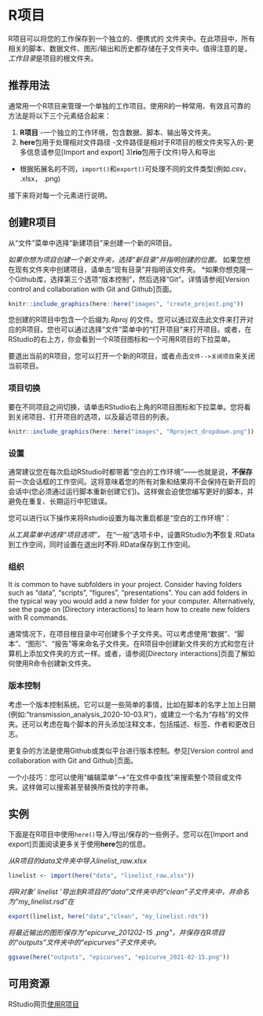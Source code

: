 
# R项目 {}  

R项目可以将您的工作保存到一个独立的、便携式的   文件夹中。在此项目中，所有相关的脚本、数据文件、图形/输出和历史都存储在子文件夹中。值得注意的是，*工作目录*是项目的根文件夹。


## 推荐用法  

通常用一个R项目来管理一个单独的工作项目。使用R的一种常用、有效且可靠的方法是将以下三个元素结合起来：

1) **R项目**
-一个独立的工作环境，包含数据、脚本、输出等文件夹。
2) **here**包用于处理相对文件路径
-文件路径是相对于R项目的根文件夹写入的-更多信息请参见[Import and export]
3)**rio**包用于(文件)导入和导出
- 根据拓展名的不同，`import()`和`export()`可处理不同的文件类型(例如.csv， .xlsx， .png)


接下来将对每一个元素进行说明。

<!-- ======================================================= -->
## 创建R项目 {}

从“文件”菜单中选择“新建项目”来创建一个新的R项目。

*如果你想为项目创建一个新文件夹，选择“新目录”并指明创建的位置。
*如果您想在现有文件夹中创建项目，请单击“现有目录”并指明该文件夹。
*如果你想克隆一个Github库，选择第三个选项“版本控制”，然后选择“Git”。详情请参阅[Version control and collaboration with Git and Github]页面。


```r
knitr::include_graphics(here::here("images", "create_project.png"))
```

您创建的R项目中包含一个后缀为*.Rproj *的文件。您可以通过双击此文件来打开对应的R项目。您也可以通过选择“文件”菜单中的“打开项目”来打开项目。或者，在RStudio的右上方，你会看到一个R项目图标和一个可用R项目的下拉菜单。

要退出当前的R项目，您可以打开一个新的R项目，或者点击`文件-->关闭项目`来关闭当前项目。

### 项目切换 {.unnumbered}


要在不同项目之间切换，请单击RStudio右上角的R项目图标和下拉菜单。您将看到关闭项目、打开项目的选项，以及最近项目的列表。


```r
knitr::include_graphics(here::here("images", "Rproject_dropdown.png"))
```


### 设置 {.unnumbered}  

通常建议您在每次启动RStudio时都带着“空白的工作环境”——也就是说，**不保存**前一次会话框的工作空间。这将意味着您的所有对象和结果将不会保持在新开启的会话中(您必须通过运行脚本重新创建它们)。这样做会迫使您编写更好的脚本，并避免在重复、长期运行中犯错误。


您可以进行以下操作来将Rstudio设置为每次重启都是“空白的工作环境”：


*从工具菜单中选择“项目选项”。
*在“一般”选项卡中，设置RStudio为**不**恢复.RData到工作空间，同时设置在退出时**不**将.RData保存到工作空间。


### 组织 {.unnumbered}  

It is common to have subfolders in your project. Consider having folders such as "data", "scripts", "figures", "presentations". You can add folders in the typical way you would add a new folder for your computer. Alternatively, see the page on [Directory interactions] to learn how to create new folders with R commands.

通常情况下，在项目根目录中可创建多个子文件夹。可以考虑使用“数据”、“脚本”、“图形”、“报告”等来命名子文件夹。在R项目中创建新文件夹的方式和您在计算机上添加文件夹的方式一样。或者，请参阅[Directory interactions]页面了解如何使用R命令创建新文件夹。


### 版本控制 {.unnumbered}  

考虑一个版本控制系统。它可以是一些简单的事情，比如在脚本的名字上加上日期(例如:“transmission_analysis_2020-10-03.R”)，或建立一个名为“存档”的文件夹。还可以考虑在每个脚本的开头添加注释文本，包括描述、标签、作者和更改日志。

更复杂的方法是使用Github或类似平台进行版本控制。参见[Version control and collaboration with Git and Github]页面。

一个小技巧：您可以使用“编辑菜单”-->“在文件中查找”来搜索整个项目或文件夹。这样做可以搜索甚至替换所查找的字符串。

## 实例 

下面是在R项目中使用`here()`导入/导出/保存的一些例子。您可以在[Import and export]页面阅读更多关于使用**here**包的信息。

*从R项目的data文件夹中导入linelist_raw.xlsx*

```r
linelist <- import(here("data", "linelist_raw.xlsx"))
```

*将R对象' linelist '导出到R项目的“data”文件夹中的“clean”子文件夹中，并命名为"my_linelist.rsd"在*

```r
export(linelist, here("data","clean", "my_linelist.rds"))
```

*将最近输出的图形保存为“epicurve_201202-15 .png”，并保存在R项目的“outputs”文件夹中的“epicurves”子文件夹中。*

```r
ggsave(here("outputs", "epicurves", "epicurve_2021-02-15.png"))
```




<!-- ======================================================= -->
## 可用资源 {}

RStudio网页[使用R项目](https://support.rstudio.com/hc/en-us/articles/200526207-Using-Projects)


